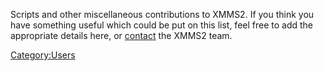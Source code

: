 Scripts and other miscellaneous contributions to XMMS2. If you think you have something useful which could be put on this list, feel free to add the appropriate details here, or [[About#Contact_info | contact]] the XMMS2 team.

{{Contrib | title=XPLAY | author=Thomas Keck | description=Search and play song with agrep | moreinfo=Read the source :-) (pure bash) | files=http://websvn.xapek.org/svn/storm/xplay}}

{{Contrib | title=Init scripts | author=Martijn Ras | description=<strike>I wrote an initscript to start xmms2d at runtime and control it through the default chkconfig/service mechanism on *NIX systems.</strike> The files contributed don't work with more recent releases of XMMS2 - if you'd like to help resolve this, visit <mantis>249</mantis>. | moreinfo=[http://bugs.xmms2.xmms.se/view.php?id=249 Bug #249] | files=* [http://xmms2.xmms.se/contrib/files/xmms2d <strike>xmms2d</strike>]
* [http://xmms2.xmms.se/contrib/files/xmms2-initscript-gentoo <strike>xmms2-initscript-gentoo</strike>]
* [http://xmms2.xmms.se/contrib/files/xmms2-initscript-gentoo.conf <strike>xmms2-initscript-gentoo.conf</strike>]}}

{{Contrib | title=BSD init scripts | author=Alexander Botero-Lowry | description=FreeBSD and NetBSD rc.d scripts | moreinfo=See README within the package | files=* [http://xmms2.xmms.se/contrib/files/xmms2-bsd.rc.d.tar.gz xmms2-bsd.rc.d.tar.gz]}}

{{Contrib | title=Play-Pause toggle client | author=Vin&iacute;cius Dias dos Santos | description=Request for play/pause action whereas:
* will play if current state is stopped or paused
* will pause if current state is playing.
Good for using in hotkeys(specially if you have a multimedia keyboard ;) )
| moreinfo=CLI: $ xmms2 toggleplay | files=* [http://xmms2.xmms.se/contrib/files/play-pause.py play-pause.py]}}

{{Contrib | title=Play-Pause toggle client (C) | author=Dean Scarff | description=Pauses playback if xmms2 is currently playing, otherwise starts playback | moreinfo=An alternative to the python script by VinÃ­cius Dias dos Santos, for those who do not have/want python | files=* [http://scarff.id.au/file/xmms2-pp.c xmms2-pp.c]}}

{{Contrib | title=Gnome metacity multimedia keyboard shortcuts | author=Tobias Bengtsson | description=Gnome metacity multimedia keyboard shortcuts: 
* Open gconf-editor and edit keys for /apps/metacity/keybinding_commands/ to xmms2 play (or the above script), next, prev etc. keys you may have on your keyboard. 
* Edit /apps/metacity/global_keybindings/, for example run_command_1 = XF86AudioPlay, run_command_2=XF86AudioNext, run_command_3=XF86AudioPrev etc. | moreinfo=None | files=None }}

{{Contrib| title=XChat2 info script| author=[[Sham Chukoury]]| description=XChat 2 python script that displays the title and artist of the currently playing song. Supports querying of xmms2 daemons running on different IPC paths.| moreinfo=http://eleusis.f2o.org/projects/xmms2/| files=* [http://eleusis.f2o.org/projects/xmms2/xmms2-indirect.tar.bz2 xmms2-indirect.tar.bz2]}}

{{Contrib| title=Bash tab completion for the xmms2 client| author=RÃ©mi Vanicat| description=A bash script for tab completion in the shell. Once you have source it into bash use TAB to complete what your are typing. Original ideas from [[Bash tab completion for the CLI]]| moreinfo=http://aspellfr.free.fr/xmms2/| files=* [http://aspellfr.free.fr/xmms2/xmms2_completion xmms2_completion]}}

{{Contrib| title=Daemon updating Gajim status on XMMS2 events| author=Bart Kreska| description=Simple daemon written in Python that updates status message in Gajim each time XMMS2 changes its state (ie. jumps to another track). Status message may look like this: '''Now listening: Rolling Stones, It's Only Rock 'n Roll''' but the format is highly customizable.| moreinfo=For more information see man page| files=* [http://www.smlw.pl/~wytnijto/projects/xmms/ xmms2-gajim-status]}}

{{Contrib| title=Medialib cleaner| author=Sham Chukoury| description=Simple script to remove items marked as 'unavailable' in the medialib (which can include things like JPEG and text files).| moreinfo=| files=* [http://xmms2.xmms.se/contrib/files/xmms2-clean-mlib.py xmms2-clean-mlib.py]}}

{{Contrib| title=xmms2_random_album | author=ashtophet| description=(Updated:2007/11/11) Quick shell script to add a random album to a dedicated playlist. It will be obsolete when random album playback is available natively (using collection advanced features). If you use it, find annoyances, improvements, suggestions... please, contact me (mail is at source).| moreinfo=| files=* [http://www.ashtophet.org/xmms2_random_album.sh xmms2_random_album.sh] [http://img264.imageshack.us/img264/1149/xmms2randomalbum01fu9.png screenshot01] [http://img115.imageshack.us/img115/7356/xmms2randomalbum02km5.png screenshot02]}}

{{Contrib| title=xmms2lyrics | author=ashtophet| description=Very simple shell script to fetch current xmms2 song lyrics (w3m) and show them (w3m) using google's(tm) "feeling lucky" feature. Based on  [http://www.ashtophet.org//mpdlyrics-0.0.6 mpdlyrics].| moreinfo=| files=* [http://www.ashtophet.org/xmms2lyrics.sh xmms2lyrics.sh]}}

{{Contrib| title=xmms2wiki | author=ashtophet| description=Very simple shell script to fetch wikipedia article on current xmms2 playing song and show it using w3m. Based on [http://www.ashtophet.org/mpdwiki-0.0.3.1 mpdwiki]. | moreinfo=| files=* [http://ashtophet.freehostia.com/xmms2wiki.sh xmms2wiki.sh]}}

{{Contrib| title=Fvwm menu | author=ashtophet| description=Simple fvwm2 menu to control xmms2. Based on univac's fvwm config. | moreinfo=| files=* [http://www.ashtophet.org/screenshots.html config]}}

{{Contrib| title=WeeChat script | author=Konstantin Merenkov | description=Print currently playing track (format is configurable) in xmms2 to a channel or private buffer in WeeChat IRC client. | moreinfo=| files=* [http://weechat.flashtux.org/scripts/xmms2.pl xmms2.pl]}}

[[Category:Users]]